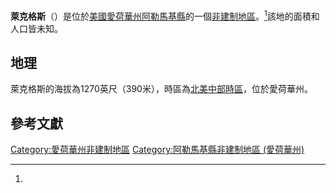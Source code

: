 {{Onesource|time=2020-07-18T15:14:05+00:00}}
{{noteTA
|G1=USState
|G2=地名
|G3=Unit
}}
{{Infobox settlement
|official_name            = 萊克格斯
|native_name              = Lycurgus
|settlement_type          = [[非建制地區|非建制地區]]
|image_skyline            = 
|imagesize                = 
|pushpin_map              = USA Iowa
|pushpin_label            = 萊克格斯
|pushpin_label_position   = top
|pushpin_map_caption      = 萊克格斯在愛荷華州的位置
|subdivision_type         = [[世界政區索引|國家]]
|subdivision_type1        = [[美国州份|州份]]
|subdivision_type2        = [[愛荷華州行政区划|縣]]
|subdivision_name         = [[美国|美国]]
|subdivision_name1        = [[愛荷華州|愛荷華州]]
|subdivision_name2        = [[阿勒馬基縣_(愛荷華州)|阿勒馬基縣]]
|elevation_ft             = 1270
|area_total_km2           = 
|area_total_sq_mi         = 
|area_land_km2            = 
|area_land_sq_mi          = 
|area_water_km2           = 
|area_water_sq_mi         = 
|population_as_of         = 
|population_footnotes     = 
|population_total         = 
|population_metro         = 
|population_density_km2   = 
|population_density_sq_mi = 
|timezone                 = [[北美中部時區|北美中部時區]]
|utc_offset               = -6
|coordinates              = {{coord|43|19|52|N|91|25|26|W|region:US-IA|display=inline,title}}
| coor_pinpoint           = 
| coordinates_footnotes   = 
|timezone_DST             = CDT
|utc_offset_DST           = -5
|area_code                = {{link-en|电话区号563|Area code 563|563}}
|blank_name = [[地名信息系统|GNIS ID]]
|blank_info = 464636<ref name="gnis">{{cite gnis|464636|name=Lycurgus}}</ref>
}}
'''萊克格斯'''（{{lang-en|Lycurgus}}）是位於[[美國|美國]][[愛荷華州|愛荷華州]][[阿勒馬基縣_(愛荷華州)|阿勒馬基縣]]的一個[[非建制地區|非建制地區]]。<ref name="gnis"/>該地的面積和人口皆未知。
==地理==
萊克格斯的海拔為1270英尺（390米），時區為[[北美中部時區|北美中部時區]]，位於愛荷華州。

== 參考文獻 ==
{{reflist}}

{{阿勒馬基縣 (愛荷華州)}}
[[Category:愛荷華州非建制地區|Category:愛荷華州非建制地區]]
[[Category:阿勒馬基縣非建制地區_(愛荷華州)|Category:阿勒馬基縣非建制地區 (愛荷華州)]]

{{Iowa-geo-stub}}